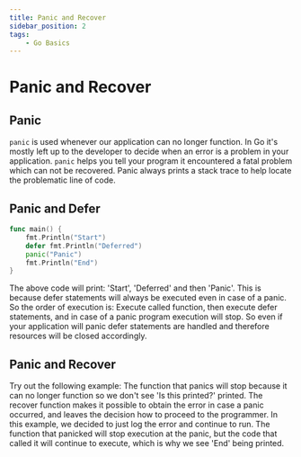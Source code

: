 ```yaml
---
title: Panic and Recover
sidebar_position: 2
tags: 
    - Go Basics
---
```



# Panic and Recover

## Panic
```panic``` is used whenever our application can no longer function. In Go it's mostly left up to the developer to decide when an error is a problem in your application. 
```panic``` helps you tell your program it encountered a fatal problem which can not be recovered. Panic always prints a stack trace to help locate the problematic line of code.

## Panic and Defer
```go
func main() {
    fmt.Println("Start")
    defer fmt.Println("Deferred")
    panic("Panic")
    fmt.Println("End")
}
```
The above code will print: 'Start', 'Deferred' and then 'Panic'. This is because defer statements will always be executed even in case of a panic.
So the order of execution is: Execute called function, then execute defer statements, and in case of a panic program execution will stop.
So even if your application will panic defer statements are handled and therefore resources will be closed accordingly.

## Panic and Recover
Try out the following example: 
<GoPlayground 
    id="BN8Boz9LRVX" 
    proportion={16/10}
/>
The function that panics will stop because it can no longer function so we don't see 'Is this printed?' printed. 
The recover function makes it possible to obtain the error in case a panic occurred, and leaves the decision how to proceed to the programmer.
In this example, we decided to just log the error and continue to run. The function that panicked will stop execution at the panic, but the code that called it will continue to execute,
which is why we see 'End' being printed.